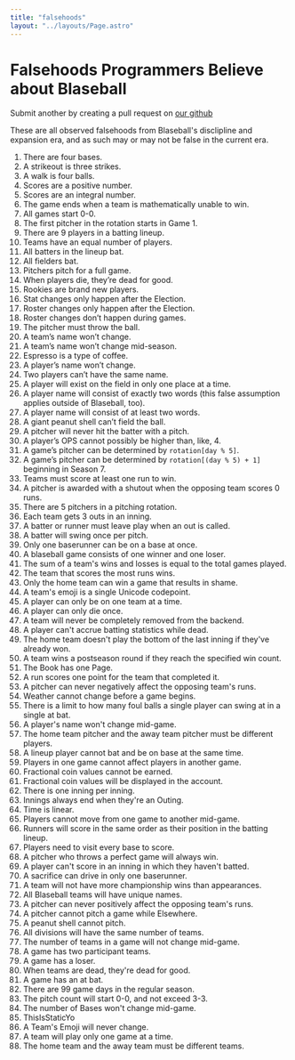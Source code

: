 ```yaml
---
title: "falsehoods"
layout: "../layouts/Page.astro"
---
```


# Falsehoods Programmers Believe about Blaseball

Submit another by creating a pull request on [our github](https://github.com/Society-for-Internet-Blaseball-Research/sibr.dev/blob/main/src/pages/falsehoods.md)

  <Callout title="Historical">
    These are all observed falsehoods from Blaseball's disclipline and expansion era, and as such may or may not be false in the current era.
  </Callout>

1. There are four bases.
2. A strikeout is three strikes.
3. A walk is four balls.
4. Scores are a positive number.
5. Scores are an integral number.
6. The game ends when a team is mathematically unable to win.
7.  All games start 0-0.
8.  The first pitcher in the rotation starts in Game 1.
9.  There are 9 players in a batting lineup.
10. Teams have an equal number of players.
11. All batters in the lineup bat.
12. All fielders bat.
13. Pitchers pitch for a full game.
14. When players die, they’re dead for good.
15. Rookies are brand new players.
16. Stat changes only happen after the Election.
17. Roster changes only happen after the Election.
18. Roster changes don’t happen during games.
19. The pitcher must throw the ball.
20. A team’s name won’t change.
21. A team’s name won’t change mid-season.
22. Espresso is a type of coffee.
23. A player’s name won’t change.
24. Two players can’t have the same name.
25. A player will exist on the field in only one place at a time.
26. A player name will consist of exactly two words (this false assumption applies outside of Blaseball, too).
27. A player name will consist of at least two words.
28. A giant peanut shell can’t field the ball.
29. A pitcher will never hit the batter with a pitch.
30. A player’s OPS cannot possibly be higher than, like, 4.
31. A game’s pitcher can be determined by `rotation[day % 5]`.
32. A game’s pitcher can be determined by `rotation[(day % 5) + 1]` beginning in Season 7.
33. Teams must score at least one run to win.
34. A pitcher is awarded with a shutout when the opposing team scores 0 runs.
35. There are 5 pitchers in a pitching rotation.
36. Each team gets 3 outs in an inning.
37. A batter or runner must leave play when an out is called.
38. A batter will swing once per pitch.
39. Only one baserunner can be on a base at once.
40. A blaseball game consists of one winner and one loser.
41. The sum of a team's wins and losses is equal to the total games played.
42. The team that scores the most runs wins.
43. Only the home team can win a game that results in shame.
44. A team's emoji is a single Unicode codepoint.
45. A player can only be on one team at a time.
46. A player can only die once.
47. A team will never be completely removed from the backend.
48. A player can't accrue batting statistics while dead.
49. The home team doesn't play the bottom of the last inning if they've already won.
50. A team wins a postseason round if they reach the specified win count.
51. The Book has one Page.
52. A run scores one point for the team that completed it.
53. A pitcher can never negatively affect the opposing team's runs.
54. Weather cannot change before a game begins.
55. There is a limit to how many foul balls a single player can swing at in a single at bat.
56. A player's name won't change mid-game.
57. The home team pitcher and the away team pitcher must be different players.
58. A lineup player cannot bat and be on base at the same time.
59. Players in one game cannot affect players in another game.
60. Fractional coin values cannot be earned.
61. Fractional coin values will be displayed in the account.
62. There is one inning per inning.
63. Innings always end when they're an Outing.
64. Time is linear.
65. Players cannot move from one game to another mid-game.
66. Runners will score in the same order as their position in the batting lineup.
67. Players need to visit every base to score.
68. A pitcher who throws a perfect game will always win.
69. A player can't score in an inning in which they haven't batted.
70. A sacrifice can drive in only one baserunner.
71. A team will not have more championship wins than appearances.
72. All Blaseball teams will have unique names.
73. A pitcher can never positively affect the opposing team's runs.
74. A pitcher cannot pitch a game while Elsewhere.
75. A peanut shell cannot pitch.
76. All divisions will have the same number of teams.
77. The number of teams in a game will not change mid-game.
78. A game has two participant teams.
79. A game has a loser.
80. When teams are dead, they're dead for good.
81. A game has an at bat.
82. There are 99 game days in the regular season.
83. The pitch count will start 0-0, and not exceed 3-3.
84. The number of Bases won't change mid-game.
85. ThisIsStaticYo
86. A Team's Emoji will never change.
87. A team will play only one game at a time.
88. The home team and the away team must be different teams.